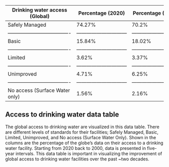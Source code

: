 
| **Drinking water access (Global)**  | **\Global Percentage (2020)** |**\Global Percentage (2015)**|**\Global Percentage (2010)**|**\Global Percentage (2005)**|**\Global Percentage (2000)**|
|-------------------------------------|------------------------------|----------------------------|----------------------------|----------------------------|----------------------------|
| Safely Managed                      | 74.27%                       | 70.2%                      | 65.76%                     | 63.4%                      | 61.73%                     |
|-------------------------------------|------------------------------|----------------------------|----------------------------|----------------------------|----------------------------|
| Basic                               | 15.84%                       | 18.02%                     | 20.44%                     | 20.54%                     | 19.96%                     |
|-------------------------------------|------------------------------|----------------------------|----------------------------|----------------------------|----------------------------|
| Limited                             | 3.62%                        | 3.37%                      | 3.05%                      | 2.76%                      | 2.50%                      |
|-------------------------------------|------------------------------|----------------------------|----------------------------|----------------------------|----------------------------|
| Unimproved                          | 4.71%                        | 6.25%                      | 7.94%                      | 9.79%                      | 11.76%                     |
|-------------------------------------|------------------------------|----------------------------|----------------------------|----------------------------|----------------------------|
| No access (Surface Water only)      | 1.56%                        | 2.16%                      | 2.81%                      | 3.52%                      | 4.05%                      |

## Access to drinking water data table

The global access to drinking water are visualized in this data table. There are different levels of standards for their facilities; Safely Managed, Basic, Limited, Unimproved, and No access (Surface Water Only). Shown in the columns are the percentage of the globe's data on their access to a drinking water facility. Starting from 2020 back to 2000, data is presented in five-year intervals. This data table is important in visualizing the improvement of global access to drinking water facilities over the past ~two decades.